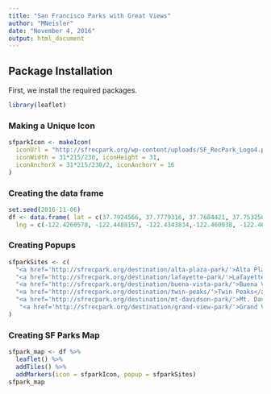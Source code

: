 ```yaml
---
title: "San Francisco Parks with Great Views"
author: "MNeisler"
date: "November 4, 2016"
output: html_document
---
```


## Package Installation

First, we install the required packages. 

```r
library(leaflet)
```

### Making a Unique Icon
```r
sfparkIcon <- makeIcon(
  iconUrl = "http://sfrecpark.org/wp-content/uploads/SF_RecPark_Logo4.png",
  iconWidth = 31*215/230, iconHeight = 31,
  iconAnchorX = 31*215/230/2, iconAnchorY = 16
)
```

### Creating the data frame
```r
set.seed(2016-11-06)
df <- data.frame( lat = c(37.7924566, 37.7779316, 37.7684421, 37.7532508, 37.7466678, 37.7523686),
  lng = c(-122.4260578, -122.4488157, -122.4343834,-122.460038, -122.4648874,-122.4734061))
```
 
### Creating Popups
```r
sfparkSites <- c(
  "<a href='http://sfrecpark.org/destination/alta-plaza-park/'>Alta Plaza Park</a>",
  "<a href='http://sfrecpark.org/destination/lafayette-park/'>Lafayette Park</a>",
  "<a href='http://sfrecpark.org/destination/buena-vista-park/'>Buena Vista Park</a>",
  "<a href='http://sfrecpark.org/destination/twin-peaks/'>Twin Peaks</a>",
  "<a href='http://sfrecpark.org/destination/mt-davidson-park/'>Mt. Davidson Park</a>",
   "<a href='http://sfrecpark.org/destination/grand-view-park/'>Grand View Park</a>"
)
```

### Creating SF Parks Map

```r
sfpark_map <- df %>% 
  leaflet() %>%
  addTiles() %>%
  addMarkers(icon = sfparkIcon, popup = sfparkSites)
sfpark_map
```

